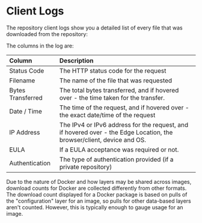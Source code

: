

# Client Logs

The repository client logs show you a detailed list of every file that was downloaded from the repository: 

<BlockImage src={imgde0e6a6_client_logs} alt="Client Logs"></BlockImage>


The columns in the log are: 

| Column            | Description                                                                                                           |
| :---------------- | :-------------------------------------------------------------------------------------------------------------------- |
| Status Code       | The HTTP status code for the request                                                                                  |
| Filename          | The name of the file that was requested                                                                               |
| Bytes Transferred | The total bytes transferred, and if hovered over - the time taken for the transfer.                                   |
| Date / Time       | The time of the request, and if hovered over - the exact date/time of the request                                     |
| IP Address        | The IPv4 or IPv6 address for the request, and if hovered over - the Edge Location, the browser/client, device and OS. |
| EULA              | If a EULA acceptance was required or not.                                                                             |
| Authentication    | The type of authentication provided (if a private repository)                                                         |

<Note variant="note" headline="Download Logs for Docker">
  Due to the nature of Docker and how layers may be shared across images, download counts for Docker are collected differently from other formats. The download count displayed for a Docker package is based on pulls of the "configuration" layer for an image, so pulls for other data-based layers aren't counted. However, this is typically enough to gauge usage for an image.
</Note>
